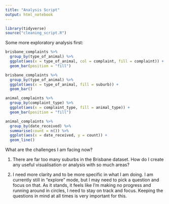```yaml
---
title: "Analysis Script"
output: html_notebook
---
```


```r
library(tidyverse)
source("cleaning_script.R")
```
Some more exploratory analysis first:
```r
brisbane_complaints %>% 
  group_by(type_of_animal) %>% 
  ggplot(aes(x = type_of_animal, col = complaint, fill = complaint)) +
  geom_bar(position = "fill")

brisbane_complaints %>% 
  group_by(type_of_animal) %>% 
  ggplot(aes(x = type_of_animal, fill = suburb)) +
  geom_bar()
```

```r
animal_complaints %>% 
  group_by(complaint_type) %>% 
  ggplot(aes(x = complaint_type, fill = animal_type)) +
  geom_bar(position = "fill")

animal_complaints %>% 
  group_by(date_received) %>% 
  summarise(count = n()) %>% 
  ggplot(aes(x = date_received, y = count)) +
  geom_line()
```

What are the challenges I am facing now? 

1) There are far too many suburbs in the Brisbane dataset. How do I create any useful visualisation or analysis with so much areas?

2) I need more clarity and to be more specific in what I am doing. I am currently still in "explore" mode, but I may need to pick a question and focus on that. As it stands, it feels like I'm making no progress and running around in circles, I need to stay on track and focus. Keeping the questions in mind at all times is very important for this.








